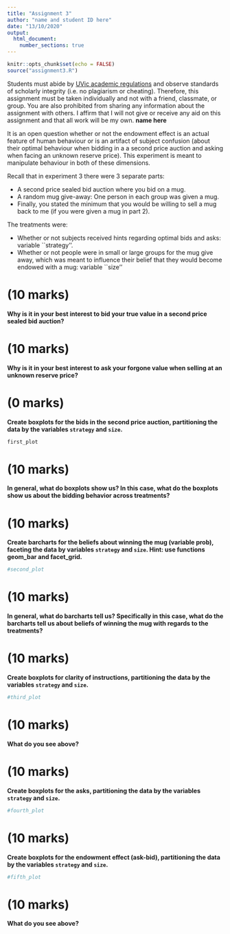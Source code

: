 ```yaml
---
title: "Assignment 3"
author: "name and student ID here"
date: "13/10/2020"
output: 
  html_document:
    number_sections: true
---
```


```r
knitr::opts_chunk$set(echo = FALSE)
source("assignment3.R")
```

Students must abide by  [UVic
  academic regulations](https://www.uvic.ca/calendar/undergrad/index.php#/policy/Sk_0xsM_V?bc=true&bcCurrent=08%20-%20Policy%20on%20Academic%20Integrity&bcGroup=Undergraduate%20Academic%20Regulations&bcItemType=policies)
 and observe standards of scholarly integrity
(i.e. no plagiarism or cheating). Therefore, this assignment must be
taken individually and not with a friend, classmate, or group. You are
also prohibited from sharing any information about the assignment with
others. I affirm that I will not give or receive any aid on this assignment 
and that all work will be my own. **name here**

It is an open question whether or not the endowment effect is an actual feature of human behaviour or is an artifact of subject confusion (about their optimal behaviour when bidding in a a second price auction and asking when facing an unknown reserve price).  This experiment is meant to manipulate behaviour in both of these dimensions. 

Recall that in experiment 3 there were 3 separate parts:

* A second price sealed bid auction where you bid on a mug.
* A random mug give-away: One person in each group was given a mug.
* Finally, you stated the minimum that you would be willing to sell a mug back to me (if you were given a mug in part 2).  

The treatments were:

* Whether or not subjects received hints regarding optimal bids and asks: variable ``strategy''.
* Whether or not people were in small or large groups for the mug give away, which was meant to influence their belief that they would become endowed with a mug: variable ``size''
  

# (10 marks)

**Why is it in your best interest to bid your true value in a second price sealed bid auction?**

# (10 marks)

**Why is it in your best interest to ask your forgone value when selling at an unknown reserve price?**

# (0 marks)

**Create boxplots for the bids in the second price auction, partitioning the data by the variables `strategy` and `size`.** 

```r
first_plot
```

# (10 marks)

**In general, what do boxplots show us?  In this case, what do the boxplots show us about the bidding behavior across treatments?**

# (10 marks)

**Create barcharts for the beliefs about winning the mug (variable prob), faceting the data by variables `strategy` and `size`. Hint: use functions geom_bar and facet_grid.**

```r
#second_plot
```


# (10 marks)

**In general, what do barcharts tell us? Specifically in this case, what do the barcharts tell us about beliefs of winning the mug with regards to the treatments?**

# (10 marks)

**Create boxplots for clarity of instructions, partitioning the data by the variables `strategy` and `size`.**

```r
#third_plot
```



# (10 marks)

**What do you see above?**

# (10 marks)

**Create boxplots for the asks, partitioning the data by the variables `strategy` and `size`.**

```r
#fourth_plot
```


# (10 marks)

**Create boxplots for the endowment effect (ask-bid), partitioning the data by the variables `strategy` and `size`.**

```r
#fifth_plot
```


# (10 marks)

**What do you see above?**


